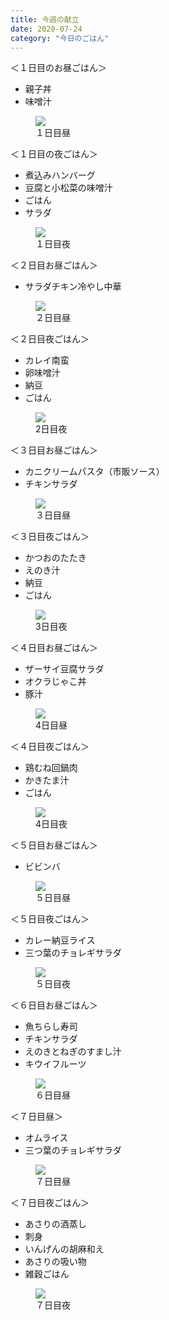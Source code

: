 ```yaml
---
title: 今週の献立
date: 2020-07-24
category: "今日のごはん"
---
```


＜１日目のお昼ごはん＞

- 親子丼
- 味噌汁

<!-- -->

<figure><img src={require("./IMG_1970 (1).JPG")} /><figcaption>１日目昼</figcaption></figure>

＜１日目の夜ごはん＞

- 煮込みハンバーグ
- 豆腐と小松菜の味噌汁
- ごはん
- サラダ

<!-- -->

<figure><img src={require("./IMG_1966.JPG")} /><figcaption>１日目夜</figcaption></figure>

＜２日目お昼ごはん＞

- サラダチキン冷やし中華

<!-- -->

<figure><img src={require("./IMG_1964.JPG")} /><figcaption>２日目昼</figcaption></figure>

＜２日目夜ごはん＞

- カレイ南蛮
- 卵味噌汁
- 納豆
- ごはん

<!-- -->

<figure><img src={require("./IMG_1963.JPG")} /><figcaption>2日目夜</figcaption></figure>

＜３日目お昼ごはん＞

- カニクリームパスタ（市販ソース）
- チキンサラダ

<!-- -->

<figure><img src={require("./IMG_1962.JPG")} /><figcaption>３日目昼</figcaption></figure>

＜３日目夜ごはん＞

- かつおのたたき
- えのき汁
- 納豆
- ごはん

<!-- -->

<figure><img src={require("./IMG_1883.JPG")} /><figcaption>3日目夜</figcaption></figure>

＜４日目お昼ごはん＞

- ザーサイ豆腐サラダ
- オクラじゃこ丼
- 豚汁

<!-- -->

<figure><img src={require("./IMG_1967.JPG")} /><figcaption>4日目昼</figcaption></figure>

＜４日目夜ごはん＞

- 鶏むね回鍋肉
- かきたま汁
- ごはん

<!-- -->

<figure><img src={require("./IMG_1968.JPG")} /><figcaption>4日目夜</figcaption></figure>

＜５日目お昼ごはん＞

- ビビンバ

<!-- -->

<figure><img src={require("./IMG_0854 (1).JPG")} /><figcaption>５日目昼</figcaption></figure>

＜５日目夜ごはん＞

- カレー納豆ライス
- 三つ葉のチョレギサラダ

<!-- -->

<figure><img src={require("./IMG_1971.JPG")} /><figcaption>５日目夜</figcaption></figure>

＜６日目お昼ごはん＞

- 魚ちらし寿司
- チキンサラダ
- えのきとねぎのすまし汁
- キウイフルーツ

<!-- -->

<figure><img src={require("./IMG_1875.JPG")} /><figcaption>６日目昼</figcaption></figure>

＜７日目昼＞

- オムライス
- 三つ葉のチョレギサラダ

<!-- -->

<figure><img src={require("./IMG_1973.JPG")} /><figcaption>７日目昼</figcaption></figure>

＜７日目夜ごはん＞

- あさりの酒蒸し
- 刺身
- いんげんの胡麻和え
- あさりの吸い物
- 雑穀ごはん

<!-- -->

<figure><img src={require("./IMG_1974.JPG")} /><figcaption>７日目夜</figcaption></figure>





